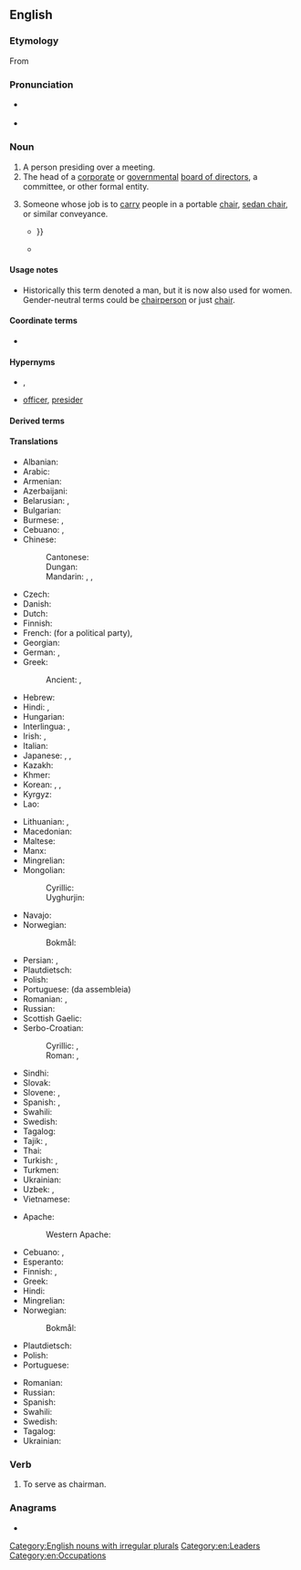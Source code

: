 ==English==
{{wikipedia}}

===Etymology===
From {{suffix|en|chair|man}}

===Pronunciation===
* {{a|UK}} {{IPA|en|/ˈtʃɛːmən/}}
* {{audio|en|en-us-chairman.ogg|Audio (US)}}

===Noun===
{{en-noun|chairmen}}

# A person presiding over a meeting.
# The head of a [[corporate]] or [[government]]al [[board of directors]], a committee, or other formal entity.
# {{lb|en|historical}} Someone whose job is to [[carry]] people in a portable [[chair]], [[sedan chair]], or similar conveyance.
#* {{quote-book|en|year=1749|author=Henry Fielding|title=Tom Jones|publisher=Folio Society|year_published=1973|page=618|passage=Mr Western entered; but not before a small wrangling bout had passed between him and his '''chairmen'''; for the fellows, who had taken up their burden at the Hercules Pillars, had conceived no hopes of having any future good customer in the squire {{...}}}}
#* {{quote-book|en|year=1836|author=Charles Dickens|title=The Pickwick Papers|passage=Mr. Winkle, catching sight of a lady's face at the window of the sedan, turned hastily round, plied the knocker with all his might and main, and called frantically upon the '''chairman''' to take the chair away again.}}

====Usage notes====
* Historically this term denoted a man, but it is now also used for women. Gender-neutral terms could be [[chairperson]] or just [[chair]].

====Coordinate terms====
* {{l|en|chairwoman}}

====Hypernyms====
* {{l|en|chair}}, {{l|en|chairperson}}
* {{l|en|presiding}} [[officer]], [[presider]]

====Derived terms====
{{col3|en
|chairmanager
|chairmaness
|chairmanlike
|chairmanly
|chairmanship
|cochairman
|[[vice chairman]], [[vice-chairman]]
}}

====Translations====
{{trans-top|person presiding over a meeting}}
* Albanian: {{t+|sq|kryetar|m}}
* Arabic: {{t|ar|رَئِيس|m}}
* Armenian: {{t+|hy|նախագահ}}
* Azerbaijani: {{t|az|sədr}}
* Belarusian: {{t|be|старшыня́|m}}, {{t+|be|галава́|m}}
* Bulgarian: {{t|bg|председа́тел|m}}
* Burmese: {{t+|my|သဘာပတိ}}, {{t+|my|ဥက္ကဋ္ဌ}}
* Cebuano: {{t|ceb|tagsiya}}, {{t|ceb|tsirman}}
* Chinese:
*: Cantonese: {{t|yue|主席|tr=zyu2 zik6|sc=Hani}} {{t|yue|議長|tr=ji5 zoeng2|sc=Hani}}
*: Dungan: {{t|dng|җўщи}}
*: Mandarin: {{t+|cmn|主席|tr=zhǔxí|sc=Hani}}, {{t+|cmn|議長|sc=Hani}}, {{t+|cmn|议长|tr=yìzhǎng|sc=Hani}}
* Czech: {{t+|cs|předseda|m}}
* Danish: {{t|da|formand|c}}
* Dutch: {{t+|nl|voorzitter|m}}
* Finnish: {{t+|fi|puheenjohtaja}}
* French: {{t+|fr|secrétaire général}} (for a political party), {{t+|fr|président|m}}
* Georgian: {{t|ka|თავმჯდომარე}}
* German: {{t+|de|Vorsitzender|m}}, {{t+|de|Vorsitzende|f}}
* Greek: {{t+|el|πρόεδρος|m|f}}
*: Ancient: {{t|grc|ἐπιστάτης|m}}, {{t|grc|πρόεδρος|m}}
* Hebrew: {{t|he|יושב־ראש|m|tr=yoshev-rosh}}
* Hindi: {{t+|hi|अध्यक्ष|m}}, {{t+|hi|सभापति|m}}
* Hungarian: {{t+|hu|elnök}}
* Interlingua: {{t|ia|presidente}}, {{t|ia|chairman}}
* Irish: {{t|ga|cathaoirleach|m}}, {{t|ga|fear cathaoireach|m}}
* Italian: {{t+|it|presidente|m}}
* Japanese: {{t+|ja|議長|tr=ぎちょう, gichō}}, {{t+|ja|委員長|tr=いいんちょう, iinchō}}, {{t|ja|理事長|tr=りじちょう, rijicho}}
* Kazakh: {{t|kk|басқарма}}
* Khmer: {{t+|km|ប្រធាន}}
* Korean: {{t+|ko|의장}}, {{t+|ko|위원장}}, {{t+|ko|주석 }}
* Kyrgyz: {{t+|ky|башкарма}}
* Lao: {{t|lo|ປະທານ}}
{{trans-mid}}
* Lithuanian: {{t|lt|pirmininkas|m}}, {{t|lt|pirmininkė|f}}
* Macedonian: {{t|mk|претседател|m}}
* Maltese: {{t|mt|ċermen}}
* Manx: {{t|gv|ard-hoieder|m}}
* Mingrelian: {{t|xmf|დუდმახვენჯი}}
* Mongolian:
*: Cyrillic: {{t+|mn|дарга}}
*: Uyghurjin: {{t|mn|ᠳᠠᠷᠤᠭ᠎ᠠ}}
* Navajo: {{t|nv|alą́ąjįʼ dahsidáhígíí}}
* Norwegian: {{t|no|styreformann}}
*: Bokmål: {{t|nb|møteleder|m}}
* Persian: {{t+|fa|رئیس|tr=ra'is}}, {{t+|fa|صدر|tr=sadr}}
* Plautdietsch: {{t|pdt|Väasetta|m}}
* Polish: {{t+|pl|przewodniczący|m-pr}}
* Portuguese: {{t+|pt|presidente}} (da assembleia)
* Romanian: {{t+|ro|președinte|m}}, {{t+|ro|chairman|m}}
* Russian: {{t+|ru|председа́тель|m}}
* Scottish Gaelic: {{t|gd|neach-na-cathrach|m|f}}
* Serbo-Croatian:
*: Cyrillic: {{t|sh|пре́дседнӣк|m}}, {{t|sh|пре́дсједнӣк|m}}
*: Roman: {{t|sh|prédsednīk|m}}, {{t+|sh|prédsjednīk|m}}
* Sindhi: {{t+|sd|نِشِستمان|sc=Arab}}
* Slovak: {{t|sk|predseda|m}}
* Slovene: {{t|sl|predsedujoči|m}}, {{t+|sl|predsednik|m}}
* Spanish: {{t+|es|presidente}}, {{t|es|secretario general}}
* Swahili: {{t+|sw|mwenyekiti}}
* Swedish: {{t+|sv|ordförande|c}}
* Tagalog: {{t|tl|tagapangulo}}
* Tajik: {{t|tg|раис}}, {{t|tg|садр}}
* Thai: {{t+|th|ประธาน}}
* Turkish: {{t+|tr|başkan}}, {{t+|tr|reis}}
* Turkmen: {{t+|tk|başlyk}}
* Ukrainian: {{t+|uk|голова́}}
* Uzbek: {{t+|uz|rais}}, {{t+|uz|sadr}}
* Vietnamese: {{t+|vi|chủ tịch}}
{{trans-bottom}}

{{trans-top|head of a corporate or governmental board}}
* Apache:
*: Western Apache: {{t|apw|nantʼán}}
* Cebuano: {{t|ceb|tagsiya}}, {{t|ceb|tsirman}}
* Esperanto: {{t|eo|prezidanto}}
* Finnish: {{t|fi|[[hallitus|hallituksen]] [[puheenjohtaja]]}}, {{t+|fi|puheenjohtaja}}
* Greek: {{t+|el|πρόεδρος|m|f}}
* Hindi: {{t+|hi|अध्यक्ष|m}}
* Mingrelian: {{t|xmf|დუდმახვენჯი}}
* Norwegian:
*: Bokmål: {{t|nb|styreformann|m|f}}
* Plautdietsch: {{t|pdt|Väasetta|m}}
* Polish: {{t+|pl|prezes|m-pr}}
* Portuguese: {{t+|pt|presidente|m}}
{{trans-mid}}
* Romanian: {{t+|ro|președinte|m}}
* Russian: {{t+|ru|председа́тель|m}}
* Spanish: {{t+|es|presidente|m}}
* Swahili: {{t+|sw|mwenyekiti}}
* Swedish: {{t+|sv|ordförande|c}}
* Tagalog: {{t|tl|tagapangulo}}
* Ukrainian: {{t+|uk|голова́}}
{{trans-bottom}}

===Verb===
{{en-verb|++}}

# To serve as chairman.

===Anagrams===
* {{anagrams|en|a=aachimnr|Charmian}}

[[Category:English nouns with irregular plurals]]
[[Category:en:Leaders]]
[[Category:en:Occupations]]